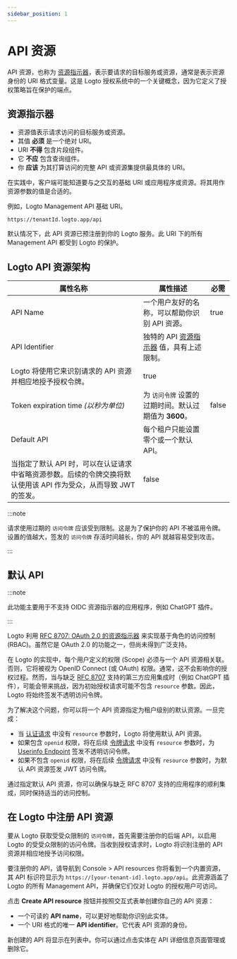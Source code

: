 ```yaml
---
sidebar_position: 1
---
```


# API 资源

API 资源，也称为 [资源指示器](https://www.rfc-editor.org/rfc/rfc8707.html)，表示要请求的目标服务或资源，通常是表示资源身份的 URI 格式变量。这是 Logto 授权系统中的一个关键概念，因为它定义了授权策略旨在保护的端点。

## 资源指示器

- 资源值表示请求访问的目标服务或资源。
- 其值 **必须** 是一个绝对 URI。
- URI **不得** 包含片段组件。
- 它 **不应** 包含查询组件。
- 你 **应该** 为其打算访问的完整 API 或资源集提供最具体的 URI。

在实践中，客户端可能知道要与之交互的基础 URI 或应用程序或资源。将其用作资源参数的值是合适的。

例如，Logto Management API 基础 URI。

```
https://tenantId.logto.app/api
```

默认情况下，此 API 资源已预注册到你的 Logto 服务。此 URI 下的所有 Management API 都受到 Logto 的保护。

## Logto API 资源架构

| **属性名称**                                                                                                      | **属性描述**                                                                            | **必需** |
| ----------------------------------------------------------------------------------------------------------------- | --------------------------------------------------------------------------------------- | -------- |
| API Name                                                                                                          | 一个用户友好的名称，可以帮助你识别 API 资源。                                           | true     |
| API Identifier                                                                                                    | 独特的 API [资源指示器](https://www.rfc-editor.org/rfc/rfc8707.html) 值，具有上述限制。 |
| Logto 将使用它来识别请求的 API 资源并相应地授予授权令牌。                                                         | true                                                                                    |
| Token expiration time _(以秒为单位)_                                                                              | 为 `访问令牌` 设置的过期时间。默认过期值为 **3600**。                                   | false    |
| Default API                                                                                                       | 每个租户只能设置零个或一个默认 API。                                                    |
| 当指定了默认 API 时，可以在认证请求中省略资源参数。后续的令牌交换将默认使用该 API 作为受众，从而导致 JWT 的签发。 | false                                                                                   |

:::note

请求使用过期的 `访问令牌` 应该受到限制。这是为了保护你的 API 不被滥用令牌。设置的值越大，签发的 `访问令牌` 存活时间越长，你的 API 就越容易受到攻击。

:::

## 默认 API

:::note

此功能主要用于不支持 OIDC 资源指示器的应用程序，例如 ChatGPT 插件。

:::

Logto 利用 [RFC 8707: OAuth 2.0 的资源指示器](https://www.rfc-editor.org/rfc/rfc8707) 来实现基于角色的访问控制 (RBAC)。虽然它是 OAuth 2.0 的功能之一，但尚未得到广泛支持。

在 Logto 的实现中，每个用户定义的权限 (Scope) 必须与一个 API 资源相关联。否则，它将被视为 OpenID Connect (或 OAuth) 权限。通常，这不会影响你的授权过程。然而，当与缺乏 [RFC 8707](https://www.rfc-editor.org/rfc/rfc8707.html) 支持的第三方应用集成时（例如 ChatGPT 插件），可能会带来挑战，因为初始授权请求可能不包含 `resource` 参数。因此，Logto 将始终签发不透明访问令牌。

为了解决这个问题，你可以将一个 API 资源指定为租户级别的默认资源。一旦完成：

- 当 [认证请求](https://openid.net/specs/openid-connect-core-1_0.html#AuthRequest) 中没有 `resource` 参数时，Logto 将使用默认 API 资源。
- 如果包含 `openid` 权限，将在后续 [令牌请求](https://openid.net/specs/openid-connect-core-1_0.html#TokenRequest) 中没有 `resource` 参数时，为 [Userinfo Endpoint](https://openid.net/specs/openid-connect-core-1_0.html#UserInfo) 签发不透明访问令牌。
- 如果不包含 `openid` 权限，将在后续 [令牌请求](https://openid.net/specs/openid-connect-core-1_0.html#TokenRequest) 中没有 `resource` 参数时，为默认 API 资源签发 JWT 访问令牌。

通过指定默认 API 资源，你可以确保与缺乏 RFC 8707 支持的应用程序的顺利集成，同时保持适当的访问控制。

## 在 Logto 中注册 API 资源

要从 Logto 获取受受众限制的 `访问令牌`，首先需要注册你的后端 API，以启用 Logto 的受受众限制的访问令牌。当收到授权请求时，Logto 将识别注册的 API 资源并相应地授予访问权限。

要注册你的 API，请导航到 <CloudLink to="/api-resources">Console > API resources </CloudLink> 你将看到一个内置资源，其 API 标识符显示为 `https://[your-tenant-id].logto.app/api`。此资源涵盖了 Logto 的所有 Management API，并确保它们仅对 Logto 的授权用户可访问。

点击 **Create API resource** 按钮并按照交互式表单创建你自己的 API 资源：

- 一个可读的 **API name**，可以更好地帮助你识别此实体。
- 一个 URI 格式的唯一 **API identifier**。它代表 API 资源的身份。

新创建的 API 将显示在列表中。你可以通过点击实体在 API 详细信息页面管理或删除它。
